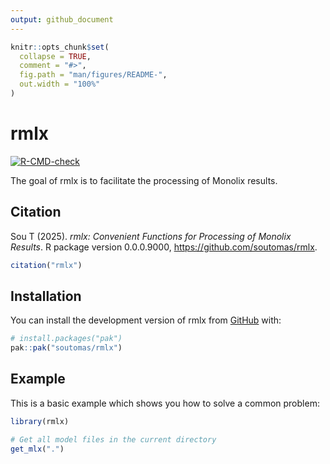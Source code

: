 ```yaml
---
output: github_document
---
```


<!-- README.md is generated from README.Rmd. Please edit that file -->

```r
knitr::opts_chunk$set(
  collapse = TRUE,
  comment = "#>",
  fig.path = "man/figures/README-",
  out.width = "100%"
)
```

# rmlx

<!-- badges: start -->
[![R-CMD-check](https://github.com/soutomas/rmlx/actions/workflows/R-CMD-check.yaml/badge.svg)](https://github.com/soutomas/rmlx/actions/workflows/R-CMD-check.yaml)
<!-- badges: end -->

The goal of rmlx is to facilitate the processing of Monolix results. 

## Citation

Sou T (2025). _rmlx: Convenient Functions for Processing of Monolix Results_. R package version 0.0.0.9000, <https://github.com/soutomas/rmlx>.

```r
citation("rmlx")
```


## Installation

You can install the development version of rmlx from [GitHub](https://github.com/) with:

``` r
# install.packages("pak")
pak::pak("soutomas/rmlx")
```

## Example

This is a basic example which shows you how to solve a common problem:

```r
library(rmlx)

# Get all model files in the current directory 
get_mlx(".")
```


